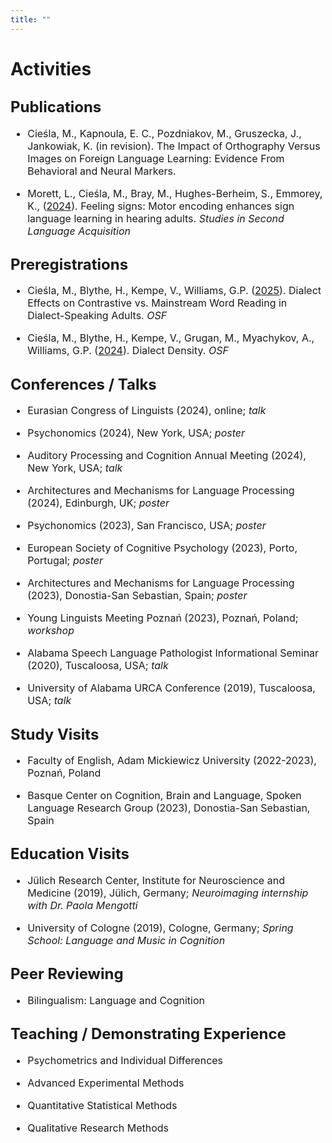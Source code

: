 ```yaml
---
title: ""
---
```


# Activities

## <font size = "5">Publications</font>

<font size = "3">

-   Cieśla, M., Kapnoula, E. C., Pozdniakov, M., Gruszecka, J., Jankowiak, K. (in revision). The Impact of Orthography Versus Images on Foreign Language Learning: Evidence From Behavioral and Neural Markers.

-   Morett, L., Cieśla, M., Bray, M., Hughes-Berheim, S., Emmorey, K., (<a href = "https://www.cambridge.org/core/journals/studies-in-second-language-acquisition/article/feeling-signs-motor-encoding-enhances-sign-language-learning-in-hearing-adults/007AF08B353F15DD7E8298B92001D05D" target = "_blank">2024</a>). Feeling signs: Motor encoding enhances sign language learning in hearing adults. *Studies in Second Language Acquisition*

</font>

## <font size = "5">Preregistrations</font>

<font size = "3">

-   Cieśla, M., Blythe, H., Kempe, V., Williams, G.P. (<a href = "https://doi.org/10.17605/OSF.IO/JW645" target = "_blank">2025</a>). Dialect Effects on Contrastive vs. Mainstream Word Reading in Dialect-Speaking Adults. *OSF*

-   Cieśla, M., Blythe, H., Kempe, V., Grugan, M., Myachykov, A., Williams, G.P. (<a href = "https://doi.org/10.17605/OSF.IO/G7TQE" target = "_blank">2024</a>). Dialect Density. *OSF*

</font>

## <font size = "5">Conferences / Talks</font>

<font size = "3">

-   Eurasian Congress of Linguists (2024), online; *talk*

-   Psychonomics (2024), New York, USA; *poster*

-   Auditory Processing and Cognition Annual Meeting (2024), New York, USA; *talk*

-   Architectures and Mechanisms for Language Processing (2024), Edinburgh, UK; *poster*

-   Psychonomics (2023), San Francisco, USA; *poster*

-   European Society of Cognitive Psychology (2023), Porto, Portugal; *poster*

-   Architectures and Mechanisms for Language Processing (2023), Donostia-San Sebastian, Spain; *poster*

-   Young Linguists Meeting Poznań (2023), Poznań, Poland; *workshop*

-   Alabama Speech Language Pathologist Informational Seminar (2020), Tuscaloosa, USA; *talk*

-   University of Alabama URCA Conference (2019), Tuscaloosa, USA; *talk*

</font>

## <font size = "5">Study Visits</font>

<font size = "3">

-   Faculty of English, Adam Mickiewicz University (2022-2023), Poznań, Poland

-   Basque Center on Cognition, Brain and Language, Spoken Language Research Group (2023), Donostia-San Sebastian, Spain

</font>

## <font size = "5">Education Visits</font>

<font size="3">

-   Jülich Research Center, Institute for Neuroscience and Medicine (2019), Jülich, Germany; *Neuroimaging internship with Dr. Paola Mengotti*

-   University of Cologne (2019), Cologne, Germany; *Spring School: Language and Music in Cognition*

</font>

## <font size = "5">Peer Reviewing</font>

<font size = "3">

-   Bilingualism: Language and Cognition

</font>

## <font size = "5">Teaching / Demonstrating Experience </font>

<font size="3">

-   Psychometrics and Individual Differences

-   Advanced Experimental Methods

-   Quantitative Statistical Methods

-   Qualitative Research Methods

</font>
